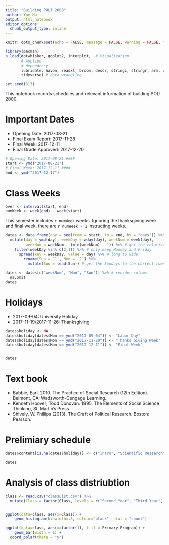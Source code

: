 ```yaml
---
title: "Building POLI 2000"
author: Yue Hu
output: html_notebook
editor_options: 
  chunk_output_type: inline
---
```

```r
knitr::opts_chunk$set(echo = FALSE, message = FALSE, warning = FALSE, fig.pos = 'htbp')

library(pacman)
p_load(dotwhisker, ggplot2, interplot,  # Visualization
       # Applied
       # dependency
       lubridate, haven, readxl, broom, descr, stringi, stringr, arm, car, stargazer, data.table, 
       tidyverse) # data wrangling

set.seed(313)
```


This notebook records schedules and relevant information of building POLI 2000. 

# Important Dates 

* Opening Date: 2017-08-21
* Final Exam Report: 2017-11-28
* Final Week: 2017-12-11
* Final Grade Approved: 2017-12-20

```r
# Opening Date: 2017-08-21 ####
start <- ymd("2017-08-21")
# Final Week: 2017-12-11 ####
end <- ymd("2017-12-17")
```

# Class Weeks
```r
over <- interval(start, end)
numWeek <- week(end) - week(start)
```

This semester includes `r numWeek` weeks. 
Ignoring the thanksgiving week and final week, there are `r numWeek - 2` instructing weeks.

```r
dates <- data.frame(day = seq(from = start, to = end, by = "days")) %>%
  mutate(day = ymd(day), weekDay = wday(day), weekNum = week(day),
         weekNum = weekNum - (min(weekNum) - 1)) %>% # get the relative week number
    filter(weekDay %in% c(2,1)) %>% # only keep Monday and Friday
      spread(key = weekDay, value = day) %>% # long to wide
        rename(Sun = `1`, Mon = `2`) %>%
          mutate(Sun = lead(Sun)) # get the Sundays to the correct rows
      
dates <- dates[c("weekNum", "Mon", "Sun")] %>% # reorder colums
  na.omit
dates
```

# Holidays 
* 2017-09-04: University Holiday
* 2017-11-19/2017-11-26: Thanksgiving
```r
dates$holiday <- NA
dates$holiday[dates$Mon == ymd("2017-09-04")] <- "Labor Day"
dates$holiday[dates$Mon == ymd("2017-11-20")] <- "Thanks Giving Week"
dates$holiday[dates$Mon == ymd("2017-12-11")] <- "Final Week"


dates
```

# Text book 
* Babbie, Earl. 2010. The Practice of Social Research (12th Edition). Belmont, CA:
Wadsworth-Cengage Learning.
* Kenneth Hoover; Todd Donovan. 1995. The Elements of Social Science Thinking, St. Martin's Press
* Shively, W. Phillips (2013). The Craft of Political Research. Boston: Pearson.

# Prelimiary schedule
```r
dates$content[is.na(dates$holiday)] <- c("Intro", "Scientific Research", "Concept", "Theory", "Measurement", "Validity", "Design: Experiment", "Case Description", "Case Comparison", "Case Selection", "Large-N", "Profession", "Ethnicity", "Presentation")

dates
```

# Analysis of class distriubtion

```r
class <- read.csv("classList.csv") %>%
  mutate(Class = factor(Class, levels = c("Second Year", "Third Year", "Fourth Year",  "Unclassified"), labels = c("Second Year", "Third Year", "Fourth Year",  "Visiting")))


ggplot(data=class, aes(x=Class)) +
    geom_histogram(binwidth=.5, colour="black", stat = "count")

ggplot(data=class, aes(x=factor(1), fill = Primary.Program)) +
    geom_bar(width = 1) +
  coord_polar(theta = "y")
```

